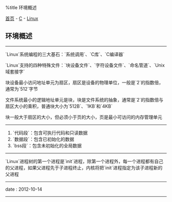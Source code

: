 %title 环境概述

[[../../../index|首页]] - [[../index|C]] - [[index|Linux]]
==环境概述==
----
`Linux`系统编程的三大基石：`系统调用`、`C库`、`C编译器`

`Linux`支持的四种特殊文件：`块设备文件`、`字符设备文件`、`命名管道`、`Unix域套接字`

块设备最小访问地址单元为扇区，扇区是设备的物理单位，一般是`2`的指数倍，通常为`512`字节

文件系统最小的逻辑地址单元是块，块是文件系统的抽象，通常是`2`的指数倍与扇区大小的乘积，普通块大小为`512B`、`1KB`和`4KB`

块一般大于扇区的大小，但必须小于页的大小，页是最小可访问的内存管理单元
----
# `代码段`：包含可执行代码和只读数据
# `数据段`：包含已初始化的数据
# `bss段`：包含未初始化的全局数据
----
`Linux`进程树的第一个进程是`init`进程，除第一个进程外，每一个进程都有自己的父进程，如果父进程先于子进程终止，内核将把`init`进程指定为该子进程新的父进程
----
<red>date</red> : 2012-10-14
----

